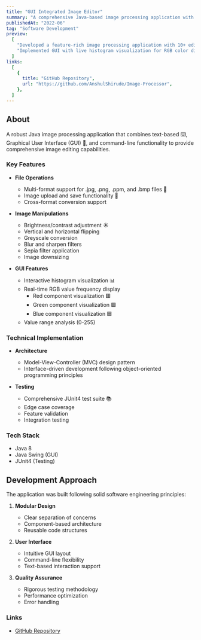 ```yaml
---
title: "GUI Integrated Image Editor"
summary: "A comprehensive Java-based image processing application with GUI, command-line, and text-based interfaces"
publishedAt: "2022-06"
tag: "Software Development"
preview:
  [
    "Developed a feature-rich image processing application with 10+ editing capabilities",
    "Implemented GUI with live histogram visualization for RGB color distribution",
  ]
links:
  [
    {
      title: "GitHub Repository",
      url: "https://github.com/AnshulShirude/Image-Processor",
    },
  ]
---
```


## About

A robust Java image processing application that combines text-based ⌨️, Graphical User Interface (GUI) 🗾, and command-line functionality to provide comprehensive image editing capabilities.

### Key Features

- **File Operations**

  - Multi-format support for .jpg, .png, .ppm, and .bmp files 💾
  - Image upload and save functionality 🌠
  - Cross-format conversion support

- **Image Manipulations**

  - Brightness/contrast adjustment ☀️
  - Vertical and horizontal flipping
  - Greyscale conversion
  - Blur and sharpen filters
  - Sepia filter application
  - Image downsizing

- **GUI Features**
  - Interactive histogram visualization 📊
  - Real-time RGB value frequency display
    - Red component visualization 🟥
    - Green component visualization 🟩
    - Blue component visualization 🟦
  - Value range analysis (0-255)

### Technical Implementation

- **Architecture**

  - Model-View-Controller (MVC) design pattern
  - Interface-driven development following object-oriented programming principles

- **Testing**
  - Comprehensive JUnit4 test suite 📚
  - Edge case coverage
  - Feature validation
  - Integration testing

### Tech Stack

- Java 8
- Java Swing (GUI)
- JUnit4 (Testing)

## Development Approach

The application was built following solid software engineering principles:

1. **Modular Design**

   - Clear separation of concerns
   - Component-based architecture
   - Reusable code structures

2. **User Interface**

   - Intuitive GUI layout
   - Command-line flexibility
   - Text-based interaction support

3. **Quality Assurance**
   - Rigorous testing methodology
   - Performance optimization
   - Error handling

### Links

- [GitHub Repository](https://github.com/AnshulShirude/Image-Processor)
